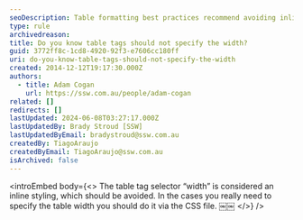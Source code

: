 ```yaml
---
seoDescription: Table formatting best practices recommend avoiding inline styling and instead specifying widths through CSS files to improve website performance.
type: rule
archivedreason:
title: Do you know table tags should not specify the width?
guid: 3772ff8c-1cd8-4920-92f3-e7606cc180ff
uri: do-you-know-table-tags-should-not-specify-the-width
created: 2014-12-12T19:17:30.000Z
authors:
  - title: Adam Cogan
    url: https://ssw.com.au/people/adam-cogan
related: []
redirects: []
lastUpdated: 2024-06-08T03:27:17.000Z
lastUpdatedBy: Brady Stroud [SSW]
lastUpdatedByEmail: bradystroud@ssw.com.au
createdBy: TiagoAraujo
createdByEmail: TiagoAraujo@ssw.com.au
isArchived: false
---
```


<introEmbed
  body={<>
The table tag selector “width” is considered an inline styling, which should be avoided. In the cases you really need to specify the table width you should do it via the CSS file. ￼￼
  </>}
/>
